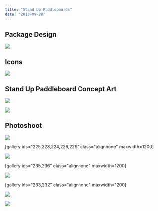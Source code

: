 ```yaml
---
title: "Stand Up Paddleboards"
date: "2013-09-28"
---
```



## Package Design

![](https://bradford.digital/bradford-digital/wp-content/uploads/bestway-SUP_packaging.jpg)

## Icons

![](https://bradford.digital/bradford-digital/wp-content/uploads/bestway-SUP_icons.png)

## Stand Up Paddleboard Concept Art

![](https://bradford.digital/bradford-digital/wp-content/uploads/bestway-SUP_boards-short.png)

![](https://bradford.digital/bradford-digital/wp-content/uploads/bestway-SUP_boards-long.png)

## Photoshoot

![](https://bradford.digital/bradford-digital/wp-content/uploads/bestway-SUP_photo-blue-white-kayak.jpg)

\[gallery ids="225,228,224,226,229" class="alignnone" maxwidth=1200\]

![](https://bradford.digital/bradford-digital/wp-content/uploads/bestway-SUP_photo-black-standing.jpg)

\[gallery ids="235,236" class="alignnone" maxwidth=1200\]

![](https://bradford.digital/bradford-digital/wp-content/uploads/bestway-SUP_photo-red-sitting.jpg)

\[gallery ids="233,232" class="alignnone" maxwidth=1200\]

![](https://bradford.digital/bradford-digital/wp-content/uploads/bestway-SUP_photo-white-kayak.jpg)

![](https://bradford.digital/bradford-digital/wp-content/uploads/bestway-SUP_photo-blue-standing.jpg)
